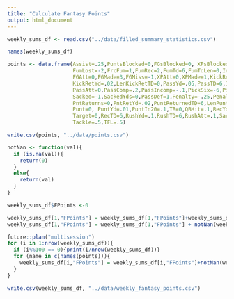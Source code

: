```yaml
---
title: "Calculate Fantasy Points"
output: html_document
---
```


```r
weekly_sums_df <- read.csv("../data/filled_summary_statistics.csv")
```

```r
names(weekly_sums_df)
```

```r
points <- data.frame(Assist=.25,PuntsBlocked=0,FGsBlocked=0, XPsBlocked=0,Fumble=0,
                     FumLost=-2,FrcFum=1,FumRec=2,FumTd=6,FumTdLen=0,Int=2,IntTd=6,
                     FGAtt=0,FGMade=3,FGMiss=-1,XPAtt=0,XPMade=1,KickRet=0,KickRetTD=6,
                     KickRetYd=.02,LenKickRetTD=0,PassYd=.05,PassTD=6,IntThrown=-3,
                     PassAtt=0,PassComp=.2,PassIncomp=-.1,PickSix=-6,PickSixLen=0,
                     Sacked=-1,SackedYds=0,PassDef=1,Penalty=-.25,PenaltyYds=-.01,
                     PntReturns=0,PntRetYd=.02,PuntReturnedTD=6,LenPuntReturnTD=0,
                     Punt=0, PuntYd=.01,PuntIn20=.1,TB=0,QBHit=.1,RecYd=.1,Rec=1,
                     Target=0,RecTD=6,RushYd=.1,RushTD=6,RushAtt=.1,Sack=1,SafetyForc=2,
                     Tackle=.5,TFL=.5)

write.csv(points, "../data/points.csv")
```

```r
notNan <- function(val){
  if (is.na(val)){
    return(0)
  }
  else{
    return(val)
  }
}
```

```r
weekly_sums_df$FPoints <-0
```

```r
weekly_sums_df[1,"FPoints"] = weekly_sums_df[1,"FPoints"]+weekly_sums_df[1,"RushYd"]*points[1,"RushYd"]
weekly_sums_df[1,"FPoints"] = weekly_sums_df[1,"FPoints"] + notNan(weekly_sums_df[1,"Sack"]) * points[1,"Sack"]
```


```r
future::plan("multisession")
for (i in 1:nrow(weekly_sums_df)){
  if (i%%100 == 0){print(i/nrow(weekly_sums_df))}
  for (name in c(names(points))){
    weekly_sums_df[i,"FPoints"] = weekly_sums_df[i,"FPoints"]+notNan(weekly_sums_df[i,name])*points[1,name]
  }
}
```


```r
write.csv(weekly_sums_df, "../data/weekly_fantasy_points.csv")
```